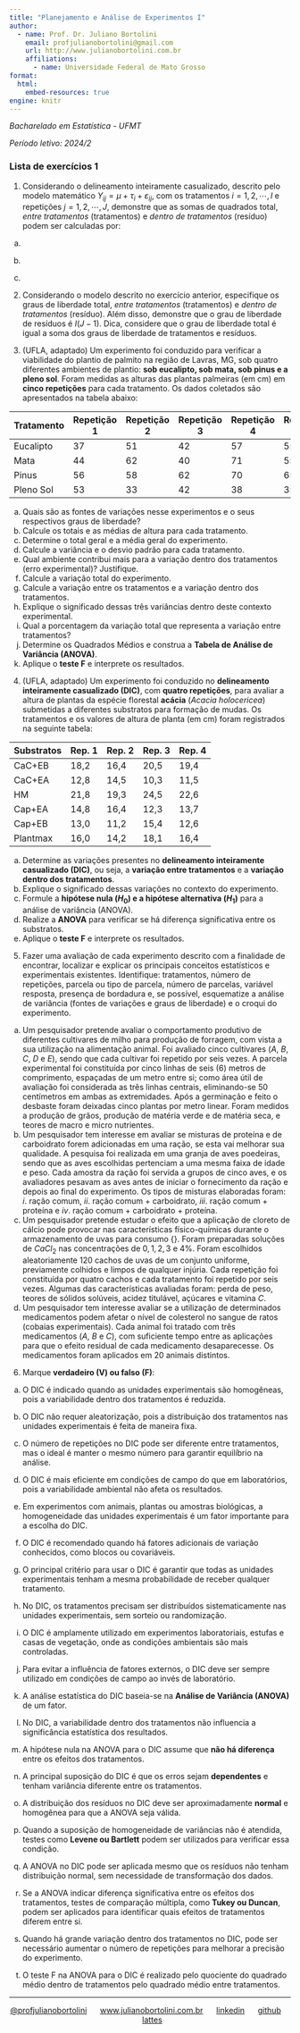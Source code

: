 ---
title: "Planejamento e Análise de Experimentos I"
author:
  - name: Prof. Dr. Juliano Bortolini
    email: profjulianobortolini@gmail.com
    url: http://www.julianobortolini.com.br
    affiliations:
      - name: Universidade Federal de Mato Grosso
format:
  html:
    embed-resources: true
engine: knitr
---

*Bacharelado em Estatística - UFMT*

*Período letivo: 2024/2*


### Lista de exercícios 1

1.  Considerando o delineamento inteiramente casualizado, descrito pelo modelo matemático $Y_{ij} = \mu + \tau_i + \varepsilon_{ij}$, com os tratamentos $i = 1, 2, \cdots, I$ e repetições $j = 1, 2, \cdots, J$, demonstre que as somas de quadrados total, *entre tratamentos* (tratamentos) e *dentro de tratamentos* (resíduo) podem ser calculadas por:

a.
  \begin{align*}
  SQTotal = \sum_{i=1}^{I} \sum_{j=1}^{J} (Y_{ij} - \bar{Y}_{\cdot \cdot})^2 =
  \sum_{i=1}^{I}\sum_{j=1}^{J} Y_{ij}^2 - \frac{Y_{\cdot \cdot}^2}{IJ}
  \end{align*}
  
b. 
  \begin{align*}
  SQTrat = \sum_{i=1}^{I} J(\bar{Y}_{i \cdot} - \bar{Y}_{\cdot \cdot})^2 =
  \sum_{i=1}^{I} \frac{Y_{i \cdot}^2}{J} - \frac{Y_{\cdot \cdot}^2}{IJ}
  \end{align*}

c.
  \begin{align*}
  SQRes = \sum_{i=1}^{I} \sum_{j=1}^{J} (Y_{ij} - \bar{Y}_{i \cdot})^2 =
  \sum_{i=1}^{I} \sum_{j=1}^{J} Y_{ij}^2 - \sum_{i=1}^{I} \frac{Y_{i \cdot}^2}{J} = 
  SQTotal - SQTrat
  \end{align*}

2. Considerando o modelo descrito no exercício anterior, especifique os graus de liberdade total, *entre tratamentos* (tratamentos) e *dentro de tratamentos* (resíduo). Além disso, demonstre que o grau de liberdade de resíduos é $I(J - 1)$. Dica, considere que o grau de liberdade total é igual a soma dos graus de liberdade de tratamentos e resíduos. 

3. (UFLA, adaptado) Um experimento foi conduzido para verificar a viabilidade do plantio de palmito na região de Lavras, MG, sob quatro diferentes ambientes de plantio: **sob eucalipto, sob mata, sob pinus e a pleno sol**. Foram medidas as alturas das plantas palmeiras (em cm) em **cinco repetições** para cada tratamento. Os dados coletados são apresentados na tabela abaixo:

| Tratamento  | Repetição 1 | Repetição 2 | Repetição 3 | Repetição 4 | Repetição 5 |
|------------|------------|------------|------------|------------|------------|
| Eucalipto  | 37         | 51         | 42         | 57         | 55         |
| Mata       | 44         | 62         | 40         | 71         | 55         |
| Pinus      | 56         | 58         | 62         | 70         | 65         |
| Pleno Sol  | 53         | 33         | 42         | 38         | 35         |

a) Quais são as fontes de variações nesse experimentos e o seus respectivos graus de liberdade?
b) Calcule os totais e as médias de altura para cada tratamento.  
c) Determine o total geral e a média geral do experimento.
d) Calcule a variância e o desvio padrão para cada tratamento.  
e) Qual ambiente contribui mais para a variação dentro dos tratamentos (erro experimental)? Justifique.
f) Calcule a variação total do experimento.  
g) Calcule a variação entre os tratamentos e a variação dentro dos tratamentos.  
h) Explique o significado dessas três variâncias dentro deste contexto experimental.  
i) Qual a porcentagem da variação total que representa a variação entre tratamentos?
j) Determine os Quadrados Médios e construa a **Tabela de Análise de Variância (ANOVA)**.  
k) Aplique o **teste F** e interprete os resultados.


4. (UFLA, adaptado) Um experimento foi conduzido no **delineamento inteiramente casualizado (DIC)**, com **quatro repetições**, para avaliar a altura de plantas da espécie florestal **acácia** (*Acacia holocericea*) submetidas a diferentes substratos para formação de mudas. Os tratamentos e os valores de altura de planta (em cm) foram registrados na seguinte tabela:

| Substratos  | Rep. 1 | Rep. 2 | Rep. 3 | Rep. 4 |
|------------|--------|--------|--------|--------|
| CaC+EB     | 18,2   | 16,4   | 20,5   | 19,4   |
| CaC+EA     | 12,8   | 14,5   | 10,3   | 11,5   |
| HM         | 21,8   | 19,3   | 24,5   | 22,6   |
| Cap+EA     | 14,8   | 16,4   | 12,3   | 13,7   |
| Cap+EB     | 13,0   | 11,2   | 15,4   | 12,6   |
| Plantmax   | 16,0   | 14,2   | 18,1   | 16,4   |

a) Determine as variações presentes no **delineamento inteiramente casualizado (DIC)**, ou seja, a **variação entre tratamentos** e a **variação dentro dos tratamentos**.  
b) Explique o significado dessas variações no contexto do experimento.
c) Formule a **hipótese nula ($H_0$) e a hipótese alternativa ($H_1$)** para a análise de variância (ANOVA).  
d) Realize a **ANOVA** para verificar se há diferença significativa entre os substratos.  
e) Aplique o **teste F** e interprete os resultados.


5. Fazer uma avaliação de cada experimento descrito com a finalidade de encontrar, localizar e explicar os principais conceitos estatísticos e experimentais existentes. Identifique: tratamentos, número de repetições, parcela ou tipo de parcela, número de parcelas, variável resposta, presença de bordadura e, se possível, esquematize a análise de variância (fontes de variações e graus de liberdade) e o croqui do experimento.

a.  Um pesquisador pretende avaliar o comportamento produtivo de diferentes cultivares de milho para produção de forragem, com vista a sua utilização na alimentação animal. Foi avaliado cinco cultivares ($A$, $B$, $C$, $D$ e $E$), sendo que cada cultivar foi repetido por seis vezes. A parcela experimental foi constituída por cinco linhas de seis ($6$) metros de comprimento, espaçadas de um metro entre si; como área útil de avaliação foi considerada as três linhas centrais, eliminando-se $50$ centímetros em ambas as extremidades. Após a germinação e feito o desbaste foram deixadas cinco plantas por metro linear. Foram medidos a produção de grãos, produção de matéria verde e de matéria seca, e teores de macro e micro nutrientes.
b. Um pesquisador tem interesse em avaliar se misturas de proteína e de carboidrato forem adicionadas em uma ração, se esta vai melhorar sua qualidade. A pesquisa foi realizada em uma granja de aves poedeiras, sendo que as aves escolhidas pertenciam a uma mesma faixa de idade e peso. Cada amostra da ração foi servida a grupos de cinco aves, e os avaliadores pesavam as aves antes de iniciar o fornecimento da ração e depois ao final do experimento. Os tipos de misturas elaboradas foram: $i.$ ração comum, $ii.$ ração comum $+$ carboidrato, $iii.$ ração comum $+$ proteína e $iv.$ ração comum $+$ carboidrato $+$ proteína.
c. Um pesquisador pretende estudar o efeito que a aplicação de cloreto de cálcio pode provocar nas características físico-químicas durante o armazenamento de uvas para consumo {\it in natura}. Foram preparadas soluções de $CaCl_2$ nas concentrações de $0, 1, 2, 3$ e $4\%$. Foram escolhidos aleatoriamente $120$ cachos de uvas de um conjunto uniforme, previamente colhidos e limpos de qualquer injúria. Cada repetição foi constituída por quatro cachos e cada tratamento foi repetido por seis vezes. Algumas das características avaliadas foram: perda de peso, teores de sólidos solúveis, acidez titulável, açúcares e vitamina $C$.
d. Um pesquisador tem interesse avaliar se a utilização de determinados medicamentos podem afetar o nível de colesterol no sangue de ratos (cobaias experimentais). Cada animal foi tratado com três medicamentos ($A$, $B$ e $C$), com suficiente tempo entre as aplicações para que o efeito residual de cada medicamento desaparecesse. Os medicamentos foram aplicados em $20$ animais distintos.



6. Marque **verdadeiro (V) ou falso (F)**:

a. O DIC é indicado quando as unidades experimentais são homogêneas, pois a variabilidade dentro dos tratamentos é reduzida.  
   <!-- **(V)**   -->

b. O DIC não requer aleatorização, pois a distribuição dos tratamentos nas unidades experimentais é feita de maneira fixa.  
   <!-- **(F)**   -->

c. O número de repetições no DIC pode ser diferente entre tratamentos, mas o ideal é manter o mesmo número para garantir equilíbrio na análise.  
   <!-- **(V)**   -->

d. O DIC é mais eficiente em condições de campo do que em laboratórios, pois a variabilidade ambiental não afeta os resultados.  
   <!-- **(F)**   -->

e. Em experimentos com animais, plantas ou amostras biológicas, a homogeneidade das unidades experimentais é um fator importante para a escolha do DIC.  
   <!-- **(V)**   -->

f. O DIC é recomendado quando há fatores adicionais de variação conhecidos, como blocos ou covariáveis.  
   <!-- **(F)**   -->

g. O principal critério para usar o DIC é garantir que todas as unidades experimentais tenham a mesma probabilidade de receber qualquer tratamento.  
   <!-- **(V)**   -->

h. No DIC, os tratamentos precisam ser distribuídos sistematicamente nas unidades experimentais, sem sorteio ou randomização.  
   <!-- **(F)**   -->

i. O DIC é amplamente utilizado em experimentos laboratoriais, estufas e casas de vegetação, onde as condições ambientais são mais controladas.  
   <!-- **(V)**   -->

j. Para evitar a influência de fatores externos, o DIC deve ser sempre utilizado em condições de campo ao invés de laboratório.  
   <!-- **(F)**   -->

k. A análise estatística do DIC baseia-se na **Análise de Variância (ANOVA)** de um fator.  
   <!-- **(V)**   -->

l. No DIC, a variabilidade dentro dos tratamentos não influencia a significância estatística dos resultados.  
   <!-- **(F)**   -->

m. A hipótese nula na ANOVA para o DIC assume que **não há diferença** entre os efeitos dos tratamentos.  
   <!-- **(V)**   -->

n. A principal suposição do DIC é que os erros sejam **dependentes** e tenham variância diferente entre os tratamentos.  
   <!-- **(F)**   -->

o. A distribuição dos resíduos no DIC deve ser aproximadamente **normal** e homogênea para que a ANOVA seja válida.  
   <!-- **(V)**   -->

p. Quando a suposição de homogeneidade de variâncias não é atendida, testes como **Levene ou Bartlett** podem ser utilizados para verificar essa condição.  
   <!-- **(V)**   -->

q. A ANOVA no DIC pode ser aplicada mesmo que os resíduos não tenham distribuição normal, sem necessidade de transformação dos dados.  
   <!-- **(F)**   -->

r. Se a ANOVA indicar diferença significativa entre os efeitos dos tratamentos, testes de comparação múltipla, como **Tukey ou Duncan**, podem ser aplicados para identificar quais efeitos de tratamentos diferem entre si.  
   <!-- **(V)**   -->

s. Quando há grande variação dentro dos tratamentos no DIC, pode ser necessário aumentar o número de repetições para melhorar a precisão do experimento.  
   <!-- **(V)**   -->

t. O teste F na ANOVA para o DIC é realizado pelo quociente do quadrado médio dentro de tratamentos pelo quadrado médio entre tratamentos.  
   <!-- **(F)**   -->


------------------------------------------------------------------------

::: {style="text-align: center;"}
[\@profjulianobortolini](https://instagram.com/profjulianobortolini)      [www.julianobortolini.com.br](http://www.julianobortolini.com.br)      [linkedin](https://linkedin.com/in/julianobortolini)      [github](https://github.com/julianobortolini)       [lattes](http://lattes.cnpq.br/6210909768845403)
:::

